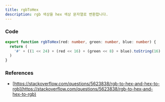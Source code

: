 ```yaml
---
title: rgbToHex
description: rgb 색상을 hex 색상 문자열로 변환합니다.
---
```


### Code

```ts title="utils/rgb-to-hex.ts"
export function rgbToHex(red: number, green: number, blue: number) {
  return (
    '#' + ((1 << 24) + (red << 16) + (green << 8) + blue).toString(16).slice(1)
  )
}
```

### References

- [https://stackoverflow.com/questions/5623838/rgb-to-hex-and-hex-to-rgb](https://stackoverflow.com/questions/5623838/rgb-to-hex-and-hex-to-rgb)
